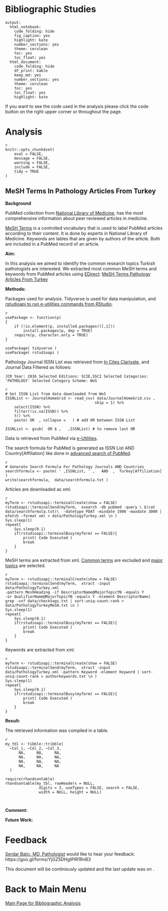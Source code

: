 # Bibliographic Studies



```
output: 
  html_notebook: 
    code_folding: hide
    fig_caption: yes
    highlight: kate
    number_sections: yes
    theme: cerulean
    toc: yes
    toc_float: yes
  html_document: 
    code_folding: hide
    df_print: kable
    keep_md: yes
    number_sections: yes
    theme: cerulean
    toc: yes
    toc_float: yes
    highlight: kate
```

If you want to see the code used in the analysis please click the code button on the right upper corner or throughout the page.



# Analysis

```
{r eval=FALSE, include=FALSE, echo=TRUE}
knitr::opts_chunk$set(
	eval = FALSE,
	message = FALSE,
	warning = FALSE,
	include = FALSE,
	tidy = TRUE
)
```

## MeSH Terms In Pathology Articles From Turkey

**Background**

PubMed collection from [National Library of Medicine](https://www.ncbi.nlm.nih.gov/pubmed/), has the most comprehensive information about peer reviewed articles in medicine.

[MeSH Terms](https://www.nlm.nih.gov/pubs/factsheets/mesh.html) is a controlled vocabulary that is used to label PubMed articles according to their content. It is done by experts in National Library of Medicine. Keywords are lables that are given by authors of the article. Both are included in a PubMed record of an article.

**Aim:**

In this analysis we aimed to identify the common research topics Turkish pathologists are interested. We extracted most common MeSH terms and keywords from PubMed articles using [EDirect](https://dataguide.nlm.nih.gov/edirect/overview.html):
[MeSH Terms Pathology Articles From Turkey](https://sbalci.github.io/pubmed/MeSH_Terms_Pathology_Articles_From_Turkey.html)

**Methods:**

Packages used for analysis. Tidyverse is used for data manipulation, and [rstudioapi to run e-utilities commands from RStudio](https://github.com/rstudio/rstudio/issues/2193).

```
{r load -if not present install- required packages 3, eval=FALSE, include=FALSE, echo=TRUE}
usePackage <- function(p) 
{
    if (!is.element(p, installed.packages()[,1]))
        install.packages(p, dep = TRUE)
    require(p, character.only = TRUE)
}

usePackage( tidyverse )
usePackage( rstudioapi )
```


Pathology Journal ISSN List was retrieved from [In Cites Clarivate](https://jcr.incites.thomsonreuters.com/), and Journal Data Filtered as follows: 

    JCR Year: 2016 Selected Editions: SCIE,SSCI Selected Categories: 'PATHOLOGY' Selected Category Scheme: WoS

```
{r Get ISSN List from data downloaded from WoS 3, eval=FALSE, include=FALSE, echo=TRUE}
# Get ISSN List from data downloaded from WoS
ISSNList <- JournalHomeGrid <- read_csv( data/JournalHomeGrid.csv , 
                                        skip = 1) %>% 
    select(ISSN) %>% 
    filter(!is.na(ISSN)) %>% 
    t() %>% 
    paste( OR  , collapse =   ) # add OR between ISSN List

ISSNList <- gsub(  OR $ ,   ,ISSNList) # to remove last OR
```

Data is retrieved from PubMed via [e-Utilities](https://dataguide.nlm.nih.gov/).

The search formula for PubMed is generated as  ISSN List AND Country[Affiliation]  like done in [advanced search of PubMed](https://www.ncbi.nlm.nih.gov/pubmed/advanced).

```
{r Generate Search Formula For Pathology Journals AND Countries 3, eval=FALSE, include=FALSE, echo=TRUE}
# Generate Search Formula For Pathology Journals AND Countries
searchformula <- paste( ' ,ISSNList, ' ,   AND  ,  Turkey[Affiliation] )
write(searchformula,  data/searchformula.txt )
```

Articles are downloaded as xml.

```
{r Search PubMed 3, eval=FALSE, include=FALSE, echo=TRUE}
myTerm <- rstudioapi::terminalCreate(show = FALSE)
rstudioapi::terminalSend(myTerm,  esearch -db pubmed -query \ $(cat data/searchformula.txt)\  -datetype PDAT -mindate 1900 -maxdate 3000 | efetch -format xml > data/PathologyTurkey.xml \n )
Sys.sleep(1)
repeat{
    Sys.sleep(0.1)
    if(rstudioapi::terminalBusy(myTerm) == FALSE){
        print( Code Executed )
        break
    }
}
```

MeSH terms are extracted from xml. [Common terms](https://www.nlm.nih.gov/bsd/indexing/training/CHK_010.html) are excluded and [major topics](https://www.nlm.nih.gov/bsd/disted/meshtutorial/principlesofmedlinesubjectindexing/majortopics/) are selected.

```
{r extract major MeSH topics -excluding common tags- from xml 3, eval=FALSE, include=FALSE, echo=TRUE}
myTerm <- rstudioapi::terminalCreate(show = FALSE)
rstudioapi::terminalSend(myTerm,  xtract -input data/PathologyTurkey.xml
-pattern MeshHeading -if DescriptorName@MajorTopicYN -equals Y
-or QualifierName@MajorTopicYN -equals Y -element DescriptorName| 
grep -vxf data/checktags.txt | sort-uniq-count-rank > data/PathologyTurkeyMeSH.txt \n )
Sys.sleep(1)
repeat{
    Sys.sleep(0.1)
    if(rstudioapi::terminalBusy(myTerm) == FALSE){
        print( Code Executed )
        break
    }
}
```

Keywords are extracted from xml.

```
{r extract author keywords from xml 3, eval=FALSE, include=FALSE, echo=TRUE}
myTerm <- rstudioapi::terminalCreate(show = FALSE)
rstudioapi::terminalSend(myTerm,  xtract -input data/PathologyTurkey.xml -pattern Keyword -element Keyword | sort-uniq-count-rank > authorkeywords.txt \n )
Sys.sleep(1)
repeat{
    Sys.sleep(0.1)
    if(rstudioapi::terminalBusy(myTerm) == FALSE){
        print( Code Executed )
        break
    }
}
```



**Result:**

The retrieved information was compiled in a table.

```
{r display results as table 3, eval=FALSE, include=FALSE, echo=TRUE}

my_tbl <- tibble::tribble(
  ~Col_1, ~Col_2, ~Col_3,
      NA,     NA,     NA,
      NA,     NA,     NA,
      NA,     NA,     NA,
      NA,     NA,     NA
  )

require(rhandsontable)
rhandsontable(my_tbl, rowHeaders = NULL,
               digits = 3, useTypes = FALSE, search = FALSE,
               width = NULL, height = NULL)



```














**Comment:**




**Future Work:**








# Feedback

[Serdar Balcı, MD, Pathologist](https://github.com/sbalci) would like to hear your feedback: https://goo.gl/forms/YjGZ5DHgtPlR1RnB3

This document will be continiously updated and the last update was on .



# Back to Main Menu

[Main Page for Bibliographic Analysis](https://sbalci.github.io/pubmed/BibliographicStudies.html)
